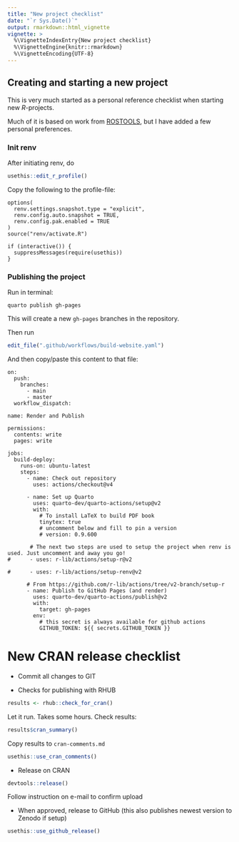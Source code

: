 ```yaml
---
title: "New project checklist"
date: "`r Sys.Date()`"
output: rmarkdown::html_vignette
vignette: >
  %\VignetteIndexEntry{New project checklist}
  %\VignetteEngine{knitr::rmarkdown}
  %\VignetteEncoding{UTF-8}
---
```


## Creating and starting a new project

This is very much started as a personal reference checklist when starting new *R*-projects.

Much of it is based on work from [ROSTOOLS](), but I have added a few personal preferences.

### Init renv

After initiating renv, do

```r
usethis::edit_r_profile()
```

Copy the following to the profile-file:

```
options(
  renv.settings.snapshot.type = "explicit",
  renv.config.auto.snapshot = TRUE,
  renv.config.pak.enabled = TRUE
)
source("renv/activate.R")

if (interactive()) {
  suppressMessages(require(usethis))
}
```



### Publishing the project

Run in terminal:

```         
quarto publish gh-pages
```

This will create a new `gh-pages` branches in the repository.

Then run

```r
edit_file(".github/workflows/build-website.yaml")
```

And then copy/paste this content to that file:

```         
on:
  push:
    branches:
      - main
      - master
  workflow_dispatch:

name: Render and Publish

permissions:
  contents: write
  pages: write

jobs:
  build-deploy:
    runs-on: ubuntu-latest
    steps:
      - name: Check out repository
        uses: actions/checkout@v4

      - name: Set up Quarto
        uses: quarto-dev/quarto-actions/setup@v2
        with:
          # To install LaTeX to build PDF book
          tinytex: true
          # uncomment below and fill to pin a version
          # version: 0.9.600

       # The next two steps are used to setup the project when renv is used. Just uncomment and away you go!
#      - uses: r-lib/actions/setup-r@v2

#      - uses: r-lib/actions/setup-renv@v2

      # From https://github.com/r-lib/actions/tree/v2-branch/setup-r
      - name: Publish to GitHub Pages (and render)
        uses: quarto-dev/quarto-actions/publish@v2
        with:
          target: gh-pages
        env:
          # this secret is always available for github actions
          GITHUB_TOKEN: ${{ secrets.GITHUB_TOKEN }}
```

# New CRAN release checklist

-   Commit all changes to GIT

-   Checks for publishing with RHUB

```r
results <- rhub::check_for_cran()
```

      
Let it run. Takes some hours.
Check results:


```r
results$cran_summary()
```

         
Copy results to `cran-comments.md`


```r
usethis::use_cran_comments()
```

-   Release on CRAN

```r
devtools::release()
```

         
Follow instruction on e-mail to confirm upload


-   When approved, release to GitHub (this also publishes newest version to Zenodo if setup)

```r
usethis::use_github_release()
```
